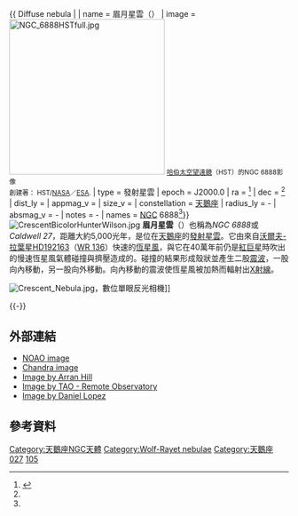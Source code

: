 {{ Diffuse nebula |
| name = 眉月星雲（{{lang|en| Crescent Nebula}}）
| image = [[File:NGC_6888HSTfull.jpg|280px]]
<small>[[哈伯太空望遠鏡|哈伯太空望遠鏡]]（HST）的NGC 6888影像<br/>創建著： HST/[[NASA|NASA]]／[[ESA|ESA]].</small>
| type = 發射星雲
| epoch = J2000.0
| ra = {{RA|20|12|7}}<ref name="simbad">{{cite web
  | title=SIMBAD Astronomical Database
  | work=Results for NGC 6888
  | url=http://simbad.u-strasbg.fr/Simbad
  | accessdate=2007-04-23
  | archive-date=2019-05-01
  | archive-url=https://web.archive.org/web/20190501023034/http://simbad.u-strasbg.fr/simbad/
  | dead-url=no
  }}</ref>
| dec = {{DEC|+38|21.3|}}<ref name="simbad" />
| dist_ly =
| appmag_v = 
| size_v = 
| constellation  = [[天鵝座|天鵝座]]
| radius_ly = -
| absmag_v = -
| notes = -
| names = [[星云和星团新总表|NGC]] 6888<ref name="simbad" />}}
[[File:CrescentBicolorHunterWilson.jpg|thumb]]
'''眉月星雲'''（{{lang|en| Crescent Nebula}}）也稱為''NGC 6888''或''Caldwell 27''，距離大約5,000光年，是位在[[天鵝座|天鵝座]]的[[發射星雲|發射星雲]]。它由來自[[沃爾夫-拉葉星|沃爾夫-拉葉星]][[HD192163|HD192163]]（[[WR_136|WR 136]]）快速的[[恆星風|恆星風]]，與它在40萬年前仍是[[紅巨星|紅巨星]]時吹出的慢速恆星風氣體碰撞與擠壓造成的。碰撞的結果形成殼狀並產生二股[[震波|震波]]，一股向內移動，另一股向外移動。向內移動的震波使恆星風被加熱而輻射出[[X射線|X射線]]。

[[File:Crescent_Nebula.jpg|thumb]]，數位單眼反光相機]]

{{-}}

== 外部連結 ==
*[http://www.noao.edu/image_gallery/html/im0834.html NOAO image]{{Wayback|url=http://www.noao.edu/image_gallery/html/im0834.html |date=20070830193539 }}
*[http://chandra.harvard.edu/photo/2003/ngc6888/ Chandra image]{{Wayback|url=http://chandra.harvard.edu/photo/2003/ngc6888/ |date=20110514030652 }}
*[https://web.archive.org/web/20100619043259/http://www.imagingtheuniverse.com/Nebulae/Canon-400D/9492185_FsvbH#637454349_iUj3Q Image by Arran Hill]
*[https://web.archive.org/web/20100806164631/http://www.stargazer-observatory.com/6888-tao.html Image by TAO - Remote Observatory]
*[http://apod.nasa.gov/apod/image/0909/NGC6888_Lopez.jpg Image by Daniel Lopez]{{Wayback|url=http://apod.nasa.gov/apod/image/0909/NGC6888_Lopez.jpg |date=20091014094000 }}

== 參考資料 ==
{{Reflist}}
{{星系小作品}}
{{模板:科德韦尔天体}}
[[Category:天鵝座NGC天體|Category:天鵝座NGC天體]]
[[Category:Wolf-Rayet_nebulae|Category:Wolf-Rayet nebulae]]
[[Category:天鵝座|Category:天鵝座]]
[[Category:科德韦尔天体|027]]
[[Category:沙普利斯天体|105]]